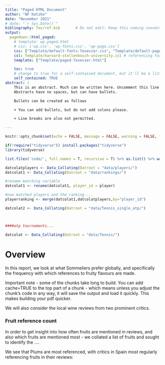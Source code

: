 ```yaml
---
title: "Paged HTML Document"
author: "NF Katzke"
date: "November 2021"
# date: "`r Sys.Date()`"
bibliography: Tex/ref.bib       # Do not edit: Keep this naming convention and location.
output:
  pagedown::html_paged:
    # template: wp_paged.html
    # css: ['wp.css', 'wp-fonts.css', 'wp-page.css']
    css: ["Template/default-fonts-Texevier.css", "Template/default-page-Texevier.css", "Template/default-Texevier.css"]
    csl: Template/harvard-stellenbosch-university.csl # referencing format used.
    template: ["Template/paged-Texevier.html"]

    toc: true
    # change to true for a self-contained document, but it'll be a litte slower for Pandoc to render
    self_contained: TRUE
abstract: |
    This is an abstract. Much can be written here. Uncomment this line to go without an abstract.
    Abstracts have no spaces, but can have bullets.

    Bullets can be created as follows

    + You can add bullets, but do not add colons please.

    + Line breaks are also not permitted.

---
```


```r
knitr::opts_chunk$set(echo = FALSE, message = FALSE, warning = FALSE, fig.width = 6, fig.height = 5, fig.pos="H", fig.pos = 'H')

if(!require("tidyverse")) install.packages("tidyverse")
library(tidyverse)

list.files('code/', full.names = T, recursive = T) %>% as.list() %>% walk(~source(.))

datcolatplayers <- Data_Collating(Datroot = "data/players/")  
datcolat1 <- Data_Collating(Datroot = "data/rankings/")   

#rename matching variable
datcolat1 <- rename(datcolat1, player_id = player)

#now matched players and the ranking....
playerranking <- merge(datcolat1,datcolatplayers,by="player_id")

datcolat2 <- Data_Collating(Datroot = "data/Tennis_single_atp/")   



####atp tournaments...

datcolat <- Data_Collating(Datroot = "data/Tennis/") 


```


# Overview

In this report, we look at what Sommeliers prefer globally, and specifically the frequency with which references to fruity flavours are made.

Important note - some of the chunks take long to build. You can add cache=TRUE to the top part of a chunk - which means unless you adjust the chunk's code in any way, it will save the output and load it quickly. This makes building your pdf quicker.


We will also consider the local wine reviews from two prominent critics.

### Fruit reference count

In order to get insight into how often fruits are mentioned in reviews, and also which fruits are mentioned most - we collated a list of fruits and sought to identify the ....

We see that Plums are most referenced, with critics in Spain most regularly referencing fruits in their reviews:

